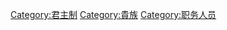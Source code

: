 {{Commons category|Royalty}}
{{Cat main}}

[[Category:君主制|Category:君主制]]
[[Category:貴族|Category:貴族]]
[[Category:职务人员|Category:职务人员]]